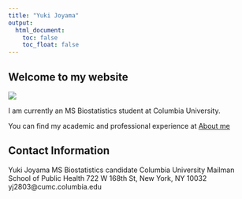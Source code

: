 ```yaml
---
title: "Yuki Joyama"
output: 
  html_document:
    toc: false
    toc_float: false
---
```


## Welcome to my website

![](./images/GPTempDownload 2.jpg)

I am currently an MS Biostatistics student at Columbia University.

You can find my academic and professional experience at [About me](about.html)

## Contact Information
Yuki Joyama
MS Biostatistics candidate
Columbia University Mailman School of Public Health
722 W 168th St, New York, NY 10032
yj2803@cumc.columbia.edu